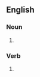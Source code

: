 ==English==

===Noun===
{{head|en|noun form}}

# {{plural of|stumble|lang=en}}

===Verb===
{{head|en|verb form}}

# {{en-third-person singular of|stumble}}
